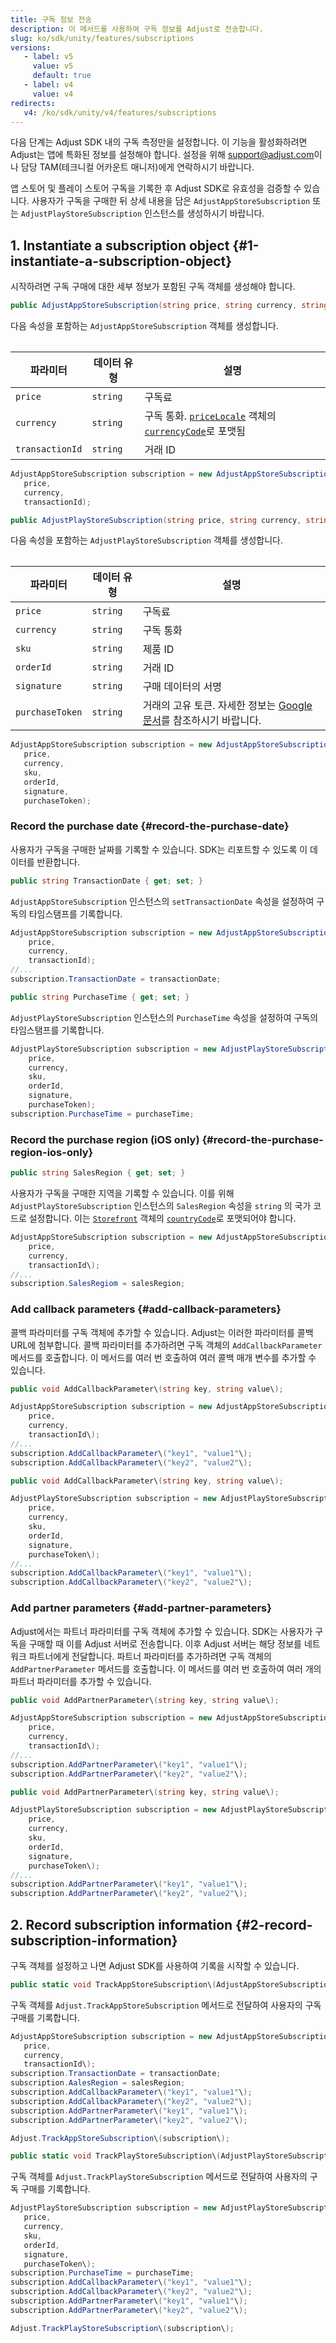 ```yaml
---
title: 구독 정보 전송
description: 이 메서드를 사용하여 구독 정보를 Adjust로 전송합니다.
slug: ko/sdk/unity/features/subscriptions
versions:
   - label: v5
     value: v5
     default: true
   - label: v4
     value: v4
redirects:
   v4: /ko/sdk/unity/v4/features/subscriptions
---
```


<Callout type="important">

다음 단계는 Adjust SDK 내의 구독 측정만을 설정합니다. 이 기능을 활성화하려면 Adjust는 앱에 특화된 정보를 설정해야 합니다. 설정을 위해 [support@adjust.com](mailto:support@adjust.com)이나 담당 TAM\(테크니컬 어카운트 매니저\)에게 연락하시기 바랍니다.

</Callout>

앱 스토어 및 플레이 스토어 구독을 기록한 후 Adjust SDK로 유효성을 검증할 수 있습니다. 사용자가 구독을 구매한 뒤 상세 내용을 담은 `AdjustAppStoreSubscription` 또는 `AdjustPlayStoreSubscription` 인스턴스를 생성하시기 바랍니다.

## 1\. Instantiate a subscription object {#1-instantiate-a-subscription-object}

시작하려면 구독 구매에 대한 세부 정보가 포함된 구독 객체를 생성해야 합니다.

<Tabs>
<Tab title="앱스토어" sync="appstore" icon="PlatformIos">
<CodeBlock title="메서드 서명">

```cs
public AdjustAppStoreSubscription(string price, string currency, string transactionId);
```

</CodeBlock>

다음 속성을 포함하는 `AdjustAppStoreSubscription` 객체를 생성합니다.

<Table>

| 파라미터        | 데이터 유형 | 설명                                                                                                                                                                                                                                                          |
| --------------- | ----------- | ------------------------------------------------------------------------------------------------------------------------------------------------------------------------------------------------------------------------------------------------------------- |
| `price`         | `string`    | 구독료                                                                                                                                                                                                                                                        |
| `currency`      | `string`    | 구독 통화. [`priceLocale`](https://developer.apple.com/documentation/storekit/skproduct/1506145-pricelocale?language=objc) 객체의 [`currencyCode`](https://developer.apple.com/documentation/foundation/nslocale/1642836-currencycode?language=objc)로 포맷됨 |
| `transactionId` | `string`    | 거래 ID                                                                                                                                                                                                                                                       |

</Table>

```cs
AdjustAppStoreSubscription subscription = new AdjustAppStoreSubscription(
   price,
   currency,
   transactionId);
```

</Tab>
<Tab title="Play Store" sync="playstore" icon="PlatformGooglePlay">
<CodeBlock title="메서드 서명">

```cs
public AdjustPlayStoreSubscription(string price, string currency, string sku, string orderId, string signature, string purchaseToken)
```

</CodeBlock>

다음 속성을 포함하는 `AdjustPlayStoreSubscription` 객체를 생성합니다.

<Table>

| 파라미터        | 데이터 유형 | 설명                                                                                                                                                                      |
| --------------- | ----------- | ------------------------------------------------------------------------------------------------------------------------------------------------------------------------- |
| `price`         | `string`    | 구독료                                                                                                                                                                    |
| `currency`      | `string`    | 구독 통화                                                                                                                                                                 |
| `sku`           | `string`    | 제품 ID                                                                                                                                                                   |
| `orderId`       | `string`    | 거래 ID                                                                                                                                                                   |
| `signature`     | `string`    | 구매 데이터의 서명                                                                                                                                                        |
| `purchaseToken` | `string`    | 거래의 고유 토큰. 자세한 정보는 [Google 문서](<https://developer.android.com/reference/com/android/billingclient/api/Purchase#getPurchaseToken()>)를 참조하시기 바랍니다. |

</Table>

```cs
AdjustAppStoreSubscription subscription = new AdjustAppStoreSubscription(
   price,
   currency,
   sku,
   orderId,
   signature,
   purchaseToken);
```

</Tab>
</Tabs>

### Record the purchase date {#record-the-purchase-date}

사용자가 구독을 구매한 날짜를 기록할 수 있습니다. SDK는 리포트할 수 있도록 이 데이터를 반환합니다.

<Tabs>
<Tab title="앱스토어" sync="appstore" icon="PlatformIos">
<CodeBlock title="속성 선언">

```cs
public string TransactionDate { get; set; }
```

</CodeBlock>

`AdjustAppStoreSubscription` 인스턴스의 `setTransactionDate` 속성을 설정하여 구독의 타임스탬프를 기록합니다.

```cs
AdjustAppStoreSubscription subscription = new AdjustAppStoreSubscription(
    price,
    currency,
    transactionId);
//...
subscription.TransactionDate = transactionDate;
```

</Tab>
<Tab title="Play Store" sync="playstore" icon="PlatformGooglePlay">
<CodeBlock title="속성 선언">

```cs
public string PurchaseTime { get; set; }
```

</CodeBlock>

`AdjustPlayStoreSubscription` 인스턴스의 `PurchaseTime` 속성을 설정하여 구독의 타임스탬프를 기록합니다.

```cs
AdjustPlayStoreSubscription subscription = new AdjustPlayStoreSubscription(
    price,
    currency,
    sku,
    orderId,
    signature,
    purchaseToken);
subscription.PurchaseTime = purchaseTime;
```

</Tab>
</Tabs>

### Record the purchase region \(iOS only\) {#record-the-purchase-region-ios-only}

<CodeBlock title="속성 선언">

```cs
public string SalesRegion { get; set; }
```

</CodeBlock>

사용자가 구독을 구매한 지역을 기록할 수 있습니다. 이를 위해 `AdjustPlayStoreSubscription` 인스턴스의 `SalesRegion` 속성을 `string` 의 국가 코드로 설정합니다. 이는 [`Storefront`](https://developer.apple.com/documentation/storekit/storefront) 객체의 [`countryCode`](https://developer.apple.com/documentation/storekit/storefront/3792000-countrycode)로 포맷되어야 합니다.

```cs
AdjustAppStoreSubscription subscription = new AdjustAppStoreSubscription\(
    price,
    currency,
    transactionId\);
//...
subscription.SalesRegiom = salesRegion;
```

### Add callback parameters {#add-callback-parameters}

콜백 파라미터를 구독 객체에 추가할 수 있습니다. Adjust는 이러한 파라미터를 콜백 URL에 첨부합니다. 콜백 파라미터를 추가하려면 구독 객체의 `AddCallbackParameter` 메서드를 호출합니다. 이 메서드를 여러 번 호출하여 여러 콜백 매개 변수를 추가할 수 있습니다.

<Tabs>
<Tab title="앱스토어" sync="appstore" icon="PlatformIos">
<CodeBlock title="메서드 서명">

```cs
public void AddCallbackParameter\(string key, string value\);
```

</CodeBlock>

```cs
AdjustAppStoreSubscription subscription = new AdjustAppStoreSubscription\(
    price,
    currency,
    transactionId\);
//...
subscription.AddCallbackParameter\("key1", "value1"\);
subscription.AddCallbackParameter\("key2", "value2"\);
```

</Tab>
<Tab title="Play Store" sync="playstore" icon="PlatformGooglePlay">
<CodeBlock title="메서드 서명">

```cs
public void AddCallbackParameter\(string key, string value\);
```

</CodeBlock>

```cs
AdjustPlayStoreSubscription subscription = new AdjustPlayStoreSubscription\(
    price,
    currency,
    sku,
    orderId,
    signature,
    purchaseToken\);
//...
subscription.AddCallbackParameter\("key1", "value1"\);
subscription.AddCallbackParameter\("key2", "value2"\);
```

</Tab>
</Tabs>

### Add partner parameters {#add-partner-parameters}

Adjust에서는 파트너 파라미터를 구독 객체에 추가할 수 있습니다. SDK는 사용자가 구독을 구매할 때 이를 Adjust 서버로 전송합니다. 이후 Adjust 서버는 해당 정보를 네트워크 파트너에게 전달합니다. 파트너 파라미터를 추가하려면 구독 객체의 `AddPartnerParameter` 메서드를 호출합니다. 이 메서드를 여러 번 호출하여 여러 개의 파트너 파라미터를 추가할 수 있습니다.

<Tabs>
<Tab title="앱스토어" sync="appstore" icon="PlatformIos">
<CodeBlock title="메서드 서명">

```cs
public void AddPartnerParameter\(string key, string value\);
```

</CodeBlock>

```cs
AdjustAppStoreSubscription subscription = new AdjustAppStoreSubscription\(
    price,
    currency,
    transactionId\);
//...
subscription.AddPartnerParameter\("key1", "value1"\);
subscription.AddPartnerParameter\("key2", "value2"\);
```

</Tab>
<Tab title="Play Store" sync="playstore" icon="PlatformGooglePlay">
<CodeBlock title="메서드 서명">

```cs
public void AddPartnerParameter\(string key, string value\);
```

</CodeBlock>

```cs
AdjustPlayStoreSubscription subscription = new AdjustPlayStoreSubscription\(
    price,
    currency,
    sku,
    orderId,
    signature,
    purchaseToken\);
//...
subscription.AddPartnerParameter\("key1", "value1"\);
subscription.AddPartnerParameter\("key2", "value2"\);
```

</Tab>
</Tabs>

## 2\. Record subscription information {#2-record-subscription-information}

구독 객체를 설정하고 나면 Adjust SDK를 사용하여 기록을 시작할 수 있습니다.

<Tabs>
<Tab title="앱스토어" sync="appstore" icon="PlatformIos">
<CodeBlock title="메서드 서명">

```cs
public static void TrackAppStoreSubscription\(AdjustAppStoreSubscription subscription\);
```

</CodeBlock>

구독 객체를 `Adjust.TrackAppStoreSubscription` 메서드로 전달하여 사용자의 구독 구매를 기록합니다.

```cs
AdjustAppStoreSubscription subscription = new AdjustAppStoreSubscription\(
   price,
   currency,
   transactionId\);
subscription.TransactionDate = transactionDate;
subscription.AalesRegion = salesRegion;
subscription.AddCallbackParameter\("key1", "value1"\);
subscription.AddCallbackParameter\("key2", "value2"\);
subscription.AddPartnerParameter\("key1", "value1"\);
subscription.AddPartnerParameter\("key2", "value2"\);

Adjust.TrackAppStoreSubscription\(subscription\);
```

</Tab>
<Tab title="Play Store" sync="playstore" icon="PlatformGooglePlay">
<CodeBlock title="메서드 서명">

```cs
public static void TrackPlayStoreSubscription\(AdjustPlayStoreSubscription subscription\);
```

</CodeBlock>

구독 객체를 `Adjust.TrackPlayStoreSubscription` 메서드로 전달하여 사용자의 구독 구매를 기록합니다.

```cs
AdjustPlayStoreSubscription subscription = new AdjustPlayStoreSubscription\(
   price,
   currency,
   sku,
   orderId,
   signature,
   purchaseToken\);
subscription.PurchaseTime = purchaseTime;
subscription.AddCallbackParameter\("key1", "value1"\);
subscription.AddCallbackParameter\("key2", "value2"\);
subscription.AddPartnerParameter\("key1", "value1"\);
subscription.AddPartnerParameter\("key2", "value2"\);

Adjust.TrackPlayStoreSubscription\(subscription\);
```

</Tab>
</Tabs>
